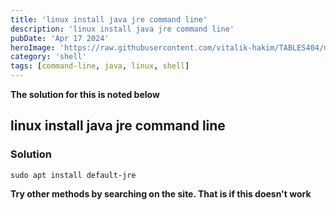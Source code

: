 ---
title: 'linux install java jre command line'
description: 'linux install java jre command line'
pubDate: 'Apr 17 2024'
heroImage: 'https://raw.githubusercontent.com/vitalik-hakim/TABLES404/main/error_b/SHELL.jpg'
category: 'shell'
tags: [command-line, java, linux, shell]
---

**The solution for this is noted below**

## linux install java jre command line

### Solution

```shell
sudo apt install default-jre
```
**Try other methods by searching on the site. That is if this doesn't work**
